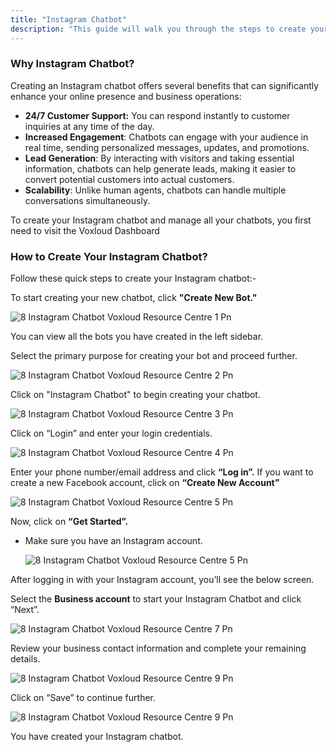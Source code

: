 ```yaml
---
title: "Instagram Chatbot"
description: "This guide will walk you through the steps to create your Instagram chatbot."
---
```


### **Why Instagram Chatbot?**

Creating an Instagram chatbot offers several benefits that can significantly enhance your online presence and business operations:

- **24/7 Customer Support:** You can respond instantly to customer inquiries at any time of the day.
- **Increased Engagement**: Chatbots can engage with your audience in real time, sending personalized messages, updates, and promotions.
- **Lead Generation**: By interacting with visitors and taking essential information, chatbots can help generate leads, making it easier to convert potential customers into actual customers.
- **Scalability**: Unlike human agents, chatbots can handle multiple conversations simultaneously.

To create your Instagram chatbot and manage all your chatbots, you first need to visit the  Voxloud Dashboard

### **How to Create Your Instagram Chatbot?**

Follow these quick steps to create your Instagram chatbot:-

To start creating your new chatbot, click **"Create New Bot."**

![8 Instagram Chatbot  Voxloud Resource Centre 1 Pn](/images/how-botpenguin-works/create-newchatbot/8.instagram_chatbot__Voxloud_resource_centre-1.png)

You can view all the bots you have created in the left sidebar.

Select the primary purpose for creating your bot and proceed further.

![8 Instagram Chatbot  Voxloud Resource Centre 2 Pn](/images/how-botpenguin-works/create-newchatbot/8.instagram_chatbot__Voxloud_resource_centre-2.png)

Click on "Instagram Chatbot" to begin creating your chatbot.

![8 Instagram Chatbot  Voxloud Resource Centre 3 Pn](/images/how-botpenguin-works/create-newchatbot/8.instagram_chatbot__Voxloud_resource_centre-3.png)

Click on “Login” and enter your login credentials.

![8 Instagram Chatbot  Voxloud Resource Centre 4 Pn](/images/how-botpenguin-works/create-newchatbot/8.instagram_chatbot__Voxloud_resource_centre-4.png)

Enter your phone number/email address and click **“Log in”.** If you want to create a new Facebook account, click on **“Create New Account”**

![8 Instagram Chatbot  Voxloud Resource Centre 5 Pn](/images/how-botpenguin-works/create-newchatbot/8.instagram_chatbot__Voxloud_resource_centre-5.png)

Now, click on **“Get Started”.**

- Make sure you have an Instagram account.

  ![8 Instagram Chatbot  Voxloud Resource Centre 5 Pn](/images/how-botpenguin-works/create-newchatbot/8.instagram_chatbot__Voxloud_resource_centre-6.png)

After logging in with your Instagram account, you’ll see the below screen.

Select the **Business account** to start your Instagram Chatbot and click “Next”.

![8 Instagram Chatbot  Voxloud Resource Centre 7 Pn](/images/how-botpenguin-works/create-newchatbot/8.instagram_chatbot__Voxloud_resource_centre-7.png)

Review your business contact information and complete your remaining details.

![8 Instagram Chatbot  Voxloud Resource Centre 9 Pn](/images/how-botpenguin-works/create-newchatbot/8.instagram_chatbot__Voxloud_resource_centre-8.png)

Click on “Save” to continue further.

![8 Instagram Chatbot  Voxloud Resource Centre 9 Pn](/images/how-botpenguin-works/create-newchatbot/8.instagram_chatbot__Voxloud_resource_centre-9.png)

You have created your Instagram chatbot.